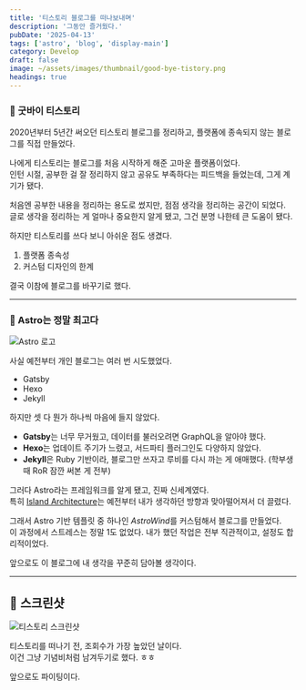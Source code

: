 ```yaml
---
title: '티스토리 블로그를 떠나보내며'
description: '그동안 즐거웠다.'
pubDate: '2025-04-13'
tags: ['astro', 'blog', 'display-main']
category: Develop
draft: false
image: ~/assets/images/thumbnail/good-bye-tistory.png
headings: true
---
```


### 👋 굿바이 티스토리

2020년부터 5년간 써오던 티스토리 블로그를 정리하고, 플랫폼에 종속되지 않는 블로그를 직접 만들었다.

나에게 티스토리는 블로그를 처음 시작하게 해준 고마운 플랫폼이었다.  
인턴 시절, 공부한 걸 잘 정리하지 않고 공유도 부족하다는 피드백을 들었는데, 그게 계기가 됐다.

처음엔 공부한 내용을 정리하는 용도로 썼지만, 점점 생각을 정리하는 공간이 되었다.  
글로 생각을 정리하는 게 얼마나 중요한지 알게 됐고, 그건 분명 나한테 큰 도움이 됐다.

하지만 티스토리를 쓰다 보니 아쉬운 점도 생겼다.

1. 플랫폼 종속성
2. 커스텀 디자인의 한계

결국 이참에 블로그를 바꾸기로 했다.

---

### 🚀 Astro는 정말 최고다

![Astro 로고](/images/blog/goodbye-tistory/astro.png)

사실 예전부터 개인 블로그는 여러 번 시도했었다.

- Gatsby
- Hexo
- Jekyll

하지만 셋 다 뭔가 하나씩 마음에 들지 않았다.

- **Gatsby**는 너무 무거웠고, 데이터를 불러오려면 GraphQL을 알아야 했다.
- **Hexo**는 업데이트 주기가 느렸고, 서드파티 플러그인도 다양하지 않았다.
- **Jekyll**은 Ruby 기반이라, 블로그만 쓰자고 루비를 다시 까는 게 애매했다. (학부생 때 RoR 잠깐 써본 게 전부)

그러다 Astro라는 프레임워크를 알게 됐고, 진짜 신세계였다.  
특히 [Island Architecture](https://docs.astro.build/ko/concepts/islands)는 예전부터 내가 생각하던 방향과 맞아떨어져서 더 끌렸다.

그래서 Astro 기반 템플릿 중 하나인 *AstroWind*를 커스텀해서 블로그를 만들었다.  
이 과정에서 스트레스는 정말 1도 없었다. 내가 했던 작업은 전부 직관적이고, 설정도 합리적이었다.

앞으로도 이 블로그에 내 생각을 꾸준히 담아볼 생각이다.

---

## 📸 스크린샷

![티스토리 스크린샷](/images/blog/goodbye-tistory/1.png)

티스토리를 떠나기 전, 조회수가 가장 높았던 날이다.  
이건 그냥 기념비처럼 남겨두기로 했다. ㅎㅎ

앞으로도 파이팅이다.
